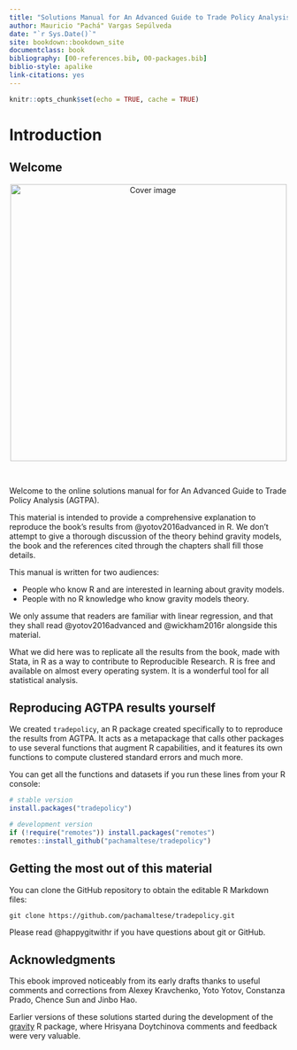 ```yaml
---
title: "Solutions Manual for An Advanced Guide to Trade Policy Analysis in R"
author: Mauricio "Pachá" Vargas Sepúlveda
date: "`r Sys.Date()`"
site: bookdown::bookdown_site
documentclass: book
bibliography: [00-references.bib, 00-packages.bib]
biblio-style: apalike
link-citations: yes
---
```


```r
knitr::opts_chunk$set(echo = TRUE, cache = TRUE)
```

# Introduction {#intro}

## Welcome

<center>
<img src="cover.png" height="500" alt="Cover image" />
</center>

</br>

Welcome to the online solutions manual for for An Advanced Guide to Trade 
Policy Analysis (AGTPA).

This material is intended to provide a comprehensive explanation to reproduce 
the book's results from @yotov2016advanced in R. We don’t attempt to give a 
thorough discussion of the theory behind gravity models, the book and the 
references cited through the chapters shall fill those details.

This manual is written for two audiences:

* People who know R and are interested in learning about gravity models.
* People with no R knowledge who know gravity models theory.

We only assume that readers are familiar with linear regression, and that they 
shall read @yotov2016advanced and @wickham2016r alongside this material.

What we did here was to replicate all the results from the book, made with 
Stata, in R as a way to contribute to Reproducible Research. R is free and 
available on almost every operating system. It is a wonderful tool for all 
statistical analysis.

## Reproducing AGTPA results yourself

We created `tradepolicy`, an R package created specifically to to reproduce the 
results from AGTPA. It acts as a metapackage that calls other packages to use 
several functions that augment R capabilities, and it features its own functions
to compute clustered standard errors and much more.

You can get all the functions and datasets if you run these lines from your R 
console:

```r
# stable version
install.packages("tradepolicy")

# development version
if (!require("remotes")) install.packages("remotes")
remotes::install_github("pachamaltese/tradepolicy")
```

## Getting the most out of this material

You can clone the GitHub repository to obtain the editable R Markdown files:

```
git clone https://github.com/pachamaltese/tradepolicy.git
```

Please read @happygitwithr if you have questions about git or GitHub.

## Acknowledgments

This ebook improved noticeably from its early drafts thanks to useful comments 
and corrections from Alexey Kravchenko, Yoto Yotov, Constanza Prado, Chence Sun 
and Jinbo Hao.

Earlier versions of these solutions started during the development of the [gravity](https://cran.r-project.org/package=gravity) R package, where Hrisyana 
Doytchinova comments and feedback were very valuable.
